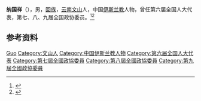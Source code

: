 '''纳国祥'''（{{bd|1933年|}}），男，[[回族|回族]]，[[云南|云南]][[文山县|文山]]人，中国[[伊斯兰教|伊斯兰教]]人物，曾任第六届全国人大代表，第七、八、九届全国政协委员。<ref>{{Cite book|title=历届全国政协委员人名辞典|author=|publisher=中国国际广播出版社|year=1996|isbn=9787507813746|location=北京|pages=286}}</ref><ref>{{Cite book|title=中华人民共和国职官志|author=何虎生, 李耀东, 向常福主编|publisher=中国社会出版社|year=2003|isbn=9787800883934|location=北京|pages=}}</ref>

== 参考资料 ==
{{reflist}}

{{中国人物小作品}}

{{Authority control}}
{{DEFAULTSORT:Na纳}}
[[Category:纳姓|Guo]]
[[Category:文山人|Category:文山人]]
[[Category:中国伊斯兰教人物|Category:中国伊斯兰教人物]]
[[Category:第六届全国人大代表|Category:第六届全国人大代表]]
[[Category:第七屆全國政協委員|Category:第七屆全國政協委員]]
[[Category:第八屆全國政協委員|Category:第八屆全國政協委員]]
[[Category:第九屆全國政協委員|Category:第九屆全國政協委員]]